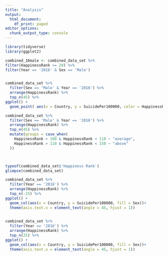 ```yaml
---
title: "Analysis"
output:
  html_document:
    df_print: paged
editor_options:
  chunk_output_type: console
---
```


```r
library(tidyverse)
library(ggplot2)
```

```r
combined_16male <- combined_data_set %>% 
filter(HappinessRank >= 20) %>% 
filter(Year == '2016' & Sex == 'Male')


combined_data_set %>% 
  filter(Sex == 'Male' & Year == '2016') %>% 
  arrange(HappinessRank) %>%
  top_n(45) %>% 
ggplot() +
  geom_point( aes(x = Country, y = SuicidePer100000, color = HappinessRank))

combined_data_set %>% 
  filter(Sex == 'Male' & Year == '2016') %>% 
  arrange(HappinessRank) %>%
  top_n(45) %>% 
  mutate(groups = case_when(
    HappinessRank > 100 & HappinessRank < 110 ~ "average",
    HappinessRank > 110 & HappinessRank < 150 ~ "above"
  ))



typeof(combined_data_set$'Happiness Rank')
glimpse(combined_data_set)
```

```r

combined_data_set %>% 
  filter(Year == '2016') %>% 
  arrange(HappinessRank) %>%
  top_n(-25) %>% 
ggplot() +
  geom_col(aes(x = Country, y = SuicidePer100000, fill = Sex))+
  theme(axis.text.x = element_text(angle = 45, hjust = 1)) 
  

combined_data_set %>% 
  filter(Year == '2016') %>% 
  arrange(HappinessRank) %>%
  top_n(25) %>% 
ggplot() +
  geom_col(aes(x = Country, y = SuicidePer100000, fill = Sex))+
  theme(axis.text.x = element_text(angle = 45, hjust = 1)) 
  


```




